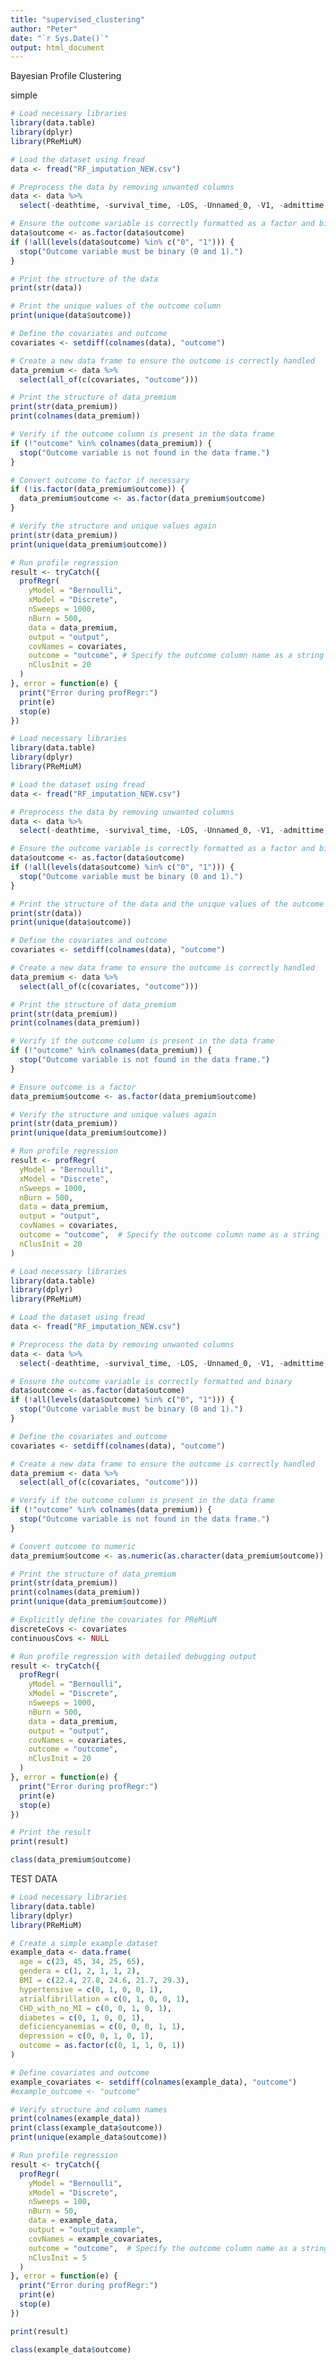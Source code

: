 ```yaml
---
title: "supervised_clustering"
author: "Peter"
date: "`r Sys.Date()`"
output: html_document
---
```



Bayesian Profile Clustering


simple
```r
# Load necessary libraries
library(data.table)
library(dplyr)
library(PReMiuM)

# Load the dataset using fread
data <- fread("RF_imputation_NEW.csv")

# Preprocess the data by removing unwanted columns
data <- data %>%
  select(-deathtime, -survival_time, -LOS, -Unnamed_0, -V1, -admittime, -ID, -group, -tLOS, -subject_id)

# Ensure the outcome variable is correctly formatted as a factor and binary
data$outcome <- as.factor(data$outcome)
if (!all(levels(data$outcome) %in% c("0", "1"))) {
  stop("Outcome variable must be binary (0 and 1).")
}

# Print the structure of the data 
print(str(data))

# Print the unique values of the outcome column
print(unique(data$outcome))

# Define the covariates and outcome
covariates <- setdiff(colnames(data), "outcome")

# Create a new data frame to ensure the outcome is correctly handled
data_premium <- data %>%
  select(all_of(c(covariates, "outcome")))

# Print the structure of data_premium
print(str(data_premium))
print(colnames(data_premium))

# Verify if the outcome column is present in the data frame
if (!"outcome" %in% colnames(data_premium)) {
  stop("Outcome variable is not found in the data frame.")
}

# Convert outcome to factor if necessary
if (!is.factor(data_premium$outcome)) {
  data_premium$outcome <- as.factor(data_premium$outcome)
}

# Verify the structure and unique values again
print(str(data_premium))
print(unique(data_premium$outcome))

# Run profile regression
result <- tryCatch({
  profRegr(
    yModel = "Bernoulli",
    xModel = "Discrete",
    nSweeps = 1000,
    nBurn = 500,
    data = data_premium,
    output = "output",
    covNames = covariates,
    outcome = "outcome", # Specify the outcome column name as a string
    nClusInit = 20
  )
}, error = function(e) {
  print("Error during profRegr:")
  print(e)
  stop(e)
})

```


```r
# Load necessary libraries
library(data.table)
library(dplyr)
library(PReMiuM)

# Load the dataset using fread
data <- fread("RF_imputation_NEW.csv")

# Preprocess the data by removing unwanted columns
data <- data %>%
  select(-deathtime, -survival_time, -LOS, -Unnamed_0, -V1, -admittime, -ID, -group, -tLOS, -subject_id)

# Ensure the outcome variable is correctly formatted as a factor and binary
data$outcome <- as.factor(data$outcome)
if (!all(levels(data$outcome) %in% c("0", "1"))) {
  stop("Outcome variable must be binary (0 and 1).")
}

# Print the structure of the data and the unique values of the outcome column
print(str(data))
print(unique(data$outcome))

# Define the covariates and outcome
covariates <- setdiff(colnames(data), "outcome")

# Create a new data frame to ensure the outcome is correctly handled
data_premium <- data %>%
  select(all_of(c(covariates, "outcome")))

# Print the structure of data_premium
print(str(data_premium))
print(colnames(data_premium))

# Verify if the outcome column is present in the data frame
if (!"outcome" %in% colnames(data_premium)) {
  stop("Outcome variable is not found in the data frame.")
}

# Ensure outcome is a factor
data_premium$outcome <- as.factor(data_premium$outcome)

# Verify the structure and unique values again
print(str(data_premium))
print(unique(data_premium$outcome))

# Run profile regression
result <- profRegr(
  yModel = "Bernoulli",
  xModel = "Discrete",
  nSweeps = 1000,
  nBurn = 500,
  data = data_premium,
  output = "output",
  covNames = covariates,
  outcome = "outcome",  # Specify the outcome column name as a string
  nClusInit = 20
)

```




```r
# Load necessary libraries
library(data.table)
library(dplyr)
library(PReMiuM)

# Load the dataset using fread
data <- fread("RF_imputation_NEW.csv")

# Preprocess the data by removing unwanted columns
data <- data %>%
  select(-deathtime, -survival_time, -LOS, -Unnamed_0, -V1, -admittime, -ID, -group, -tLOS, -subject_id)

# Ensure the outcome variable is correctly formatted and binary
data$outcome <- as.factor(data$outcome)
if (!all(levels(data$outcome) %in% c("0", "1"))) {
  stop("Outcome variable must be binary (0 and 1).")
}

# Define the covariates and outcome
covariates <- setdiff(colnames(data), "outcome")

# Create a new data frame to ensure the outcome is correctly handled
data_premium <- data %>%
  select(all_of(c(covariates, "outcome")))

# Verify if the outcome column is present in the data frame
if (!"outcome" %in% colnames(data_premium)) {
  stop("Outcome variable is not found in the data frame.")
}

# Convert outcome to numeric
data_premium$outcome <- as.numeric(as.character(data_premium$outcome))

# Print the structure of data_premium
print(str(data_premium))
print(colnames(data_premium))
print(unique(data_premium$outcome))

# Explicitly define the covariates for PReMiuM
discreteCovs <- covariates
continuousCovs <- NULL

# Run profile regression with detailed debugging output
result <- tryCatch({
  profRegr(
    yModel = "Bernoulli",
    xModel = "Discrete",
    nSweeps = 1000,
    nBurn = 500,
    data = data_premium,
    output = "output",
    covNames = covariates,
    outcome = "outcome",  
    nClusInit = 20
  )
}, error = function(e) {
  print("Error during profRegr:")
  print(e)
  stop(e)
})

# Print the result
print(result)

class(data_premium$outcome)

```

TEST DATA
```r
# Load necessary libraries
library(data.table)
library(dplyr)
library(PReMiuM)

# Create a simple example dataset
example_data <- data.frame(
  age = c(23, 45, 34, 25, 65),
  gendera = c(1, 2, 1, 1, 2),
  BMI = c(22.4, 27.8, 24.6, 21.7, 29.3),
  hypertensive = c(0, 1, 0, 0, 1),
  atrialfibrillation = c(0, 1, 0, 0, 1),
  CHD_with_no_MI = c(0, 0, 1, 0, 1),
  diabetes = c(0, 1, 0, 0, 1),
  deficiencyanemias = c(0, 0, 0, 1, 1),
  depression = c(0, 0, 1, 0, 1),
  outcome = as.factor(c(0, 1, 1, 0, 1))
)

# Define covariates and outcome
example_covariates <- setdiff(colnames(example_data), "outcome")
#example_outcome <- "outcome"

# Verify structure and column names
print(colnames(example_data))
print(class(example_data$outcome))
print(unique(example_data$outcome))

# Run profile regression
result <- tryCatch({
  profRegr(
    yModel = "Bernoulli",
    xModel = "Discrete",
    nSweeps = 100,
    nBurn = 50,
    data = example_data,
    output = "output_example",
    covNames = example_covariates,
    outcome = "outcome",  # Specify the outcome column name as a string
    nClusInit = 5
  )
}, error = function(e) {
  print("Error during profRegr:")
  print(e)
  stop(e)
})

print(result)

class(example_data$outcome)

```


